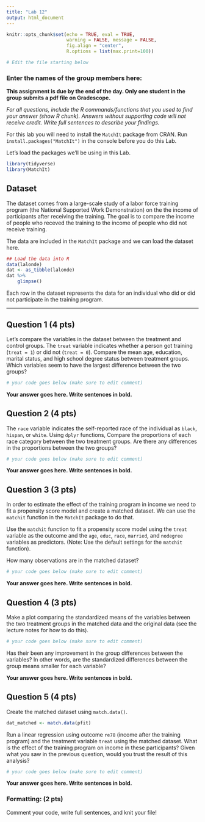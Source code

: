 ```yaml
---
title: "Lab 12"
output: html_document
---
```


```r
knitr::opts_chunk$set(echo = TRUE, eval = TRUE,  
                      warning = FALSE, message = FALSE, 
                      fig.align = "center",
                      R.options = list(max.print=100))

# Edit the file starting below
```

### Enter the names of the group members here:

**This assignment is due by the end of the day. Only one student in the group submits a pdf file on Gradescope.**

*For all questions, include the R commands/functions that you used to find your answer (show R chunk). Answers without supporting code will not receive credit. Write full sentences to describe your findings.*

For this lab you will need to install the `MatchIt` package from CRAN. Run `install.packages("MatchIt")` in the console before you do this Lab.

Let's load the packages we'll be using in this Lab.

```r
library(tidyverse)
library(MatchIt)
```

## Dataset

The dataset comes from a large-scale study of a labor force training program (the National Supported Work Demonstration) on the the income of participants after receiving the training. The goal is to compare the income of people who receved the training to the income of people who did not receive training.

The data are included in the `MatchIt` package and we can load the dataset here.

```r
## Load the data into R
data(lalonde)
dat <- as_tibble(lalonde)
dat %>% 
    glimpse()
```

Each row in the dataset represents the data for an individual who did or did not participate in the training program.

------------------------------------------------------------------------


## Question 1 (4 pts)

Let's compare the variables in the dataset between the treatment and control groups. The `treat` variable indicates whether a person got training (`treat = 1`) or did not (`treat = 0`). Compare the mean age, education, marital status, and high school degree status between treatment groups. Which variables seem to have the largest difference between the two groups?

```r
# your code goes below (make sure to edit comment)
```


**Your answer goes here. Write sentences in bold.**



## Question 2 (4 pts)

The `race` variable indicates the self-reported race of the individual as `black`, `hispan`, or `white`. Using `dplyr` functions, Compare the proportions of each race category between the two treatment groups. Are there any differences in the proportions between the two groups?

```r
# your code goes below (make sure to edit comment)
```


**Your answer goes here. Write sentences in bold.**


## Question 3 (3 pts)

In order to estimate the effect of the training program in income we need to fit a propensity score model and create a matched dataset. We can use the `matchit` function in the `MatchIt` package to do that.

Use the `matchit` function to fit a propensity score model using the `treat` variable as the outcome and the `age`, `educ`, `race`, `married`, and `nodegree` variables as predictors. (Note: Use the default settings for the `matchit` function). 

How many observations are in the matched dataset?

```r
# your code goes below (make sure to edit comment)
```

**Your answer goes here. Write sentences in bold.**


## Question 4 (3 pts)

Make a plot comparing the standardized means of the variables between the two treatment groups in the matched data and the original data (see the lecture notes for how to do this).

```r
# your code goes below (make sure to edit comment)
```

Has their been any improvement in the group differences between the variables? In other words, are the standardized differences between the group means smaller for each variable?


**Your answer goes here. Write sentences in bold.**


## Question 5 (4 pts)

Create the matched dataset using `match.data()`.

```r
dat_matched <- match.data(pfit)
```


Run a linear regression using outcome `re78` (income after the training program) and the treatment variable `treat` using the matched dataset. What is the effect of the training program on income in these participants? Given what you saw in the previous question, would you trust the result of this analysis?


```r
# your code goes below (make sure to edit comment)
```

**Your answer goes here. Write sentences in bold.**



### Formatting: (2 pts)

Comment your code, write full sentences, and knit your file!












